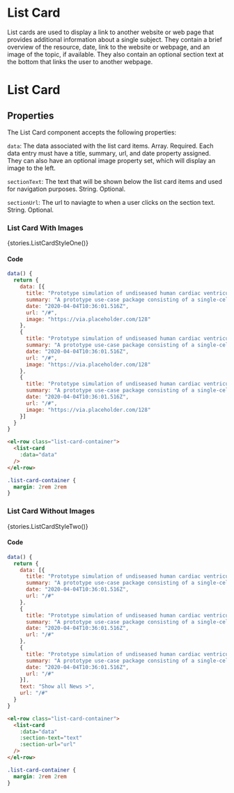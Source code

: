 
<Meta title="Components/List Card" />

# List Card
List cards are used to display a link to another website or web page that provides additional information about a single subject.
They contain a brief overview of the resource, date, link to the website or webpage, and an image of the topic, if available.
They also contain an optional section text at the bottom that links the user to another webpage.

# List Card

## Properties
The List Card component accepts the following properties:

`data`: The data associated with the list card items. Array. Required. Each data entry must have a title, summary, url, and date property assigned. 
They can also have an optional image property set, which will display an image to the left.

`sectionText`: The text that will be shown below the list card items and used for navigation purposes. String. Optional.

`sectionUrl`: The url to naviagte to when a user clicks on the section text. String. Optional.

### List Card With Images

<Story name="List Card With Images">{stories.ListCardStyleOne()}</Story>

#### Code

```js
data() {
  return {
    data: [{
      title: "Prototype simulation of undiseased human cardiac ventricular cells",
      summary: "A prototype use-case package consisting of a single-cell, 1D and 2D tissue model for simulation of autonomic effects on the cardiovascular system derived from the human ventricular model developed by O'Hara and Rudy group.",
      date: "2020-04-04T10:36:01.516Z",
      url: "/#",
      image: "https://via.placeholder.com/128"
    },
    {
      title: "Prototype simulation of undiseased human cardiac ventricular cells",
      summary: "A prototype use-case package consisting of a single-cell, 1D and 2D tissue model for simulation of autonomic effects on the cardiovascular system derived from the human ventricular model developed by O'Hara and Rudy group.",
      date: "2020-04-04T10:36:01.516Z",
      url: "/#",
      image: "https://via.placeholder.com/128"
    },
    {
      title: "Prototype simulation of undiseased human cardiac ventricular cells",
      summary: "A prototype use-case package consisting of a single-cell, 1D and 2D tissue model for simulation of autonomic effects on the cardiovascular system derived from the human ventricular model developed by O'Hara and Rudy group.",
      date: "2020-04-04T10:36:01.516Z",
      url: "/#",
      image: "https://via.placeholder.com/128"
    }]
  }
}
```

```html
<el-row class="list-card-container">
  <list-card
    :data="data"
  />
</el-row>
```

```css
.list-card-container {
  margin: 2rem 2rem
}
```

### List Card Without Images

<Story name="List Card Without Images">{stories.ListCardStyleTwo()}</Story>

#### Code

```js
data() {
  return {
    data: [{
      title: "Prototype simulation of undiseased human cardiac ventricular cells",
      summary: "A prototype use-case package consisting of a single-cell, 1D and 2D tissue model for simulation of autonomic effects on the cardiovascular system derived from the human ventricular model developed by O'Hara and Rudy group.",
      date: "2020-04-04T10:36:01.516Z",
      url: "/#"
    },
    {
      title: "Prototype simulation of undiseased human cardiac ventricular cells",
      summary: "A prototype use-case package consisting of a single-cell, 1D and 2D tissue model for simulation of autonomic effects on the cardiovascular system derived from the human ventricular model developed by O'Hara and Rudy group.",
      date: "2020-04-04T10:36:01.516Z",
      url: "/#"
    },
    {
      title: "Prototype simulation of undiseased human cardiac ventricular cells",
      summary: "A prototype use-case package consisting of a single-cell, 1D and 2D tissue model for simulation of autonomic effects on the cardiovascular system derived from the human ventricular model developed by O'Hara and Rudy group.",
      date: "2020-04-04T10:36:01.516Z",
      url: "/#"
    }],
    text: "Show all News >",
    url: "/#"
  }
}
```

```html
<el-row class="list-card-container">
  <list-card
    :data="data"
    :section-text="text"
    :section-url="url"
  />
</el-row>
```

```css
.list-card-container {
  margin: 2rem 2rem
}
```